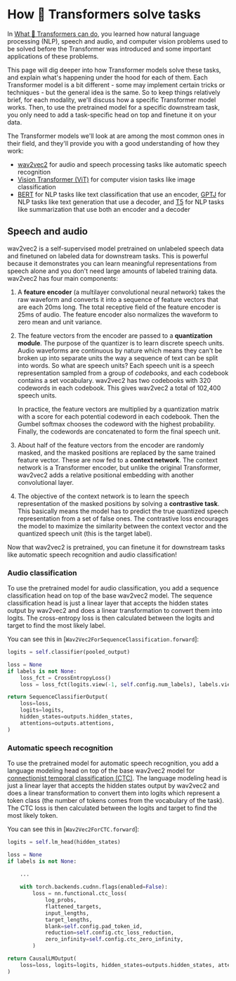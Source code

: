 <!--Copyright 2022 The HuggingFace Team. All rights reserved.

Licensed under the Apache License, Version 2.0 (the "License"); you may not use this file except in compliance with
the License. You may obtain a copy of the License at

http://www.apache.org/licenses/LICENSE-2.0

Unless required by applicable law or agreed to in writing, software distributed under the License is distributed on
an "AS IS" BASIS, WITHOUT WARRANTIES OR CONDITIONS OF ANY KIND, either express or implied. See the License for the
specific language governing permissions and limitations under the License.
-->

# How 🤗 Transformers solve tasks

In [What 🤗 Transformers can do](task_summary), you learned how natural language processing (NLP), speech and audio, and computer vision problems used to be solved before the Transformer was introduced and some important applications of these problems. 

This page will dig deeper into how Transformer models solve these tasks, and explain what's happening under the hood for each of them. Each Transformer model is a bit different - some may implement certain tricks or techniques - but the general idea is the same. So to keep things relatively brief, for each modality, we'll discuss how a specific Transformer model works. Then, to use the pretrained model for a specific downstream task, you only need to add a task-specific head on top and finetune it on your data.

The Transformer models we'll look at are among the most common ones in their field, and they'll provide you with a good understanding of how they work:

- [wav2vec2](model_doc/wav2vec2) for audio and speech processing tasks like automatic speech recognition
- [Vision Transformer (ViT)](model_doc/vit) for computer vision tasks like image classification
- [BERT](model_doc/bert) for NLP tasks like text classification that use an encoder, [GPTJ](model_doc/gptj) for NLP tasks like text generation that use a decoder, and [T5](model_doc/t5) for NLP tasks like summarization that use both an encoder and a decoder

## Speech and audio

wav2vec2 is a self-supervised model pretrained on unlabeled speech data and finetuned on labeled data for downstream tasks. This is powerful because it demonstrates you can learn meaningful representations from speech alone and you don't need large amounts of labeled training data. wav2vec2 has four main components:

1. A **feature encoder** (a multilayer convolutional neural network) takes the raw waveform and converts it into a sequence of feature vectors that are each 20ms long. The total receptive field of the feature encoder is 25ms of audio. The feature encoder also normalizes the waveform to zero mean and unit variance.

2. The feature vectors from the encoder are passed to a **quantization module**. The purpose of the quantizer is to learn discrete speech units. Audio waveforms are continuous by nature which means they can't be broken up into separate units the way a sequence of text can be split into words. So what are speech units? Each speech unit is a speech representation sampled from a group of *codebooks*, and each codebook contains a set vocabulary. wav2vec2 has two codebooks with 320 codewords in each codebook. This gives wav2vec2 a total of 102,400 speech units.

    In practice, the feature vectors are multiplied by a quantization matrix with a score for each potential codeword in each codebook. Then the Gumbel softmax chooses the codeword with the highest probability. Finally, the codewords are concatenated to form the final speech unit.

3. About half of the feature vectors from the encoder are randomly masked, and the masked positions are replaced by the same trained feature vector. These are now fed to a **context network**. The context network is a Transformer encoder, but unlike the original Transformer, wav2vec2 adds a relative positional embedding with another convolutional layer.

4. The objective of the context network is to learn the speech representation of the masked positions by solving a **contrastive task**. This basically means the model has to predict the true quantized speech representation from a set of false ones. The contrastive loss encourages the model to maximize the similarity between the context vector and the quantized speech unit (this is the target label). 

Now that wav2vec2 is pretrained, you can finetune it for downstream tasks like automatic speech recognition and audio classification!

### Audio classification

To use the pretrained model for audio classification, you add a sequence classification head on top of the base wav2vec2 model. The sequence classification head is just a linear layer that accepts the hidden states output by wav2vec2 and does a linear transformation to convert them into logits. The cross-entropy loss is then calculated between the logits and target to find the most likely label.

You can see this in [`Wav2Vec2ForSequenceClassification.forward`]:

```py
logits = self.classifier(pooled_output)

loss = None
if labels is not None:
    loss_fct = CrossEntropyLoss()
    loss = loss_fct(logits.view(-1, self.config.num_labels), labels.view(-1))

return SequenceClassifierOutput(
    loss=loss,
    logits=logits,
    hidden_states=outputs.hidden_states,
    attentions=outputs.attentions,
)
```

### Automatic speech recognition

To use the pretrained model for automatic speech recognition, you add a language modeling head on top of the base wav2vec2 model for [connectionist temporal classification (CTC)](glossary#connectionist-temporal-classification-ctc). The language modeling head is just a linear layer that accepts the hidden states output by wav2vec2 and does a linear transformation to convert them into logits which represent a token class (the number of tokens comes from the vocabulary of the task). The CTC loss is then calculated between the logits and target to find the most likely token.

You can see this in [`Wav2Vec2ForCTC.forward`]:

```py
logits = self.lm_head(hidden_states)

loss = None
if labels is not None:
    
    ...

    with torch.backends.cudnn.flags(enabled=False):
        loss = nn.functional.ctc_loss(
            log_probs,
            flattened_targets,
            input_lengths,
            target_lengths,
            blank=self.config.pad_token_id,
            reduction=self.config.ctc_loss_reduction,
            zero_infinity=self.config.ctc_zero_infinity,
        )

return CausalLMOutput(
    loss=loss, logits=logits, hidden_states=outputs.hidden_states, attentions=outputs.attentions
)
```
